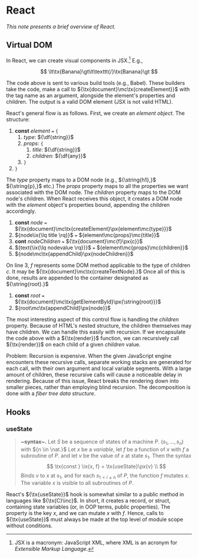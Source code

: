 # React

_This note presents a brief overview of React._

## Virtual DOM
In React, we can create visual components in JSX.[^jsx_note] E.g.,

$$
	\lt\tx{Banana}\gt\lt\texttt{/}\tx{Banana}\gt 
$$

[^jsx_note]: JSX is a macronym: JavaScript XML, where XML is an acronym for _Extensible Markup Language_.

The code above is sent to various build tools (e.g., Babel). These builders take the code, make a call to ${\tx{document}\mc\tx{createElement}}$ with the tag name as an argument, alongside the element's properties and children. The output is a valid DOM element (JSX is not valid HTML). 

React's general flow is as follows. First, we create an _element object_. The structure:

<Algo>

1. __const__ ${element}$ `=` `{`
	1. ${type}$: ${\df{string}}$
	2. ${props}$: `{`
		1. ${title}$: ${\df{string}}$
		2. ${children}$: ${\df{any}}$
	3. `}`
2. `}`

</Algo>

The _type_ property maps to a DOM node (e.g., ${\string{h1},}$ ${\string{p},}$ etc.) The _props_ property maps to all the properties we want associated with the DOM node. The _children_ property maps to the DOM node's children. When React receives this object, it creates a DOM node with the _element_ object's properties bound, appending the children accordingly.

<Algo>

1. __const__ ${node}$ `=` ${\tx{document}\mc\tx{createElement}\px{element\mc{type}}}$
2. ${node\ix{\lq title \rq}}$ `=` ${element\mc{props}\mc{title}}$
3. __cont__ ${nodeChildren}$ `=` ${\tx{document}\mc{f}\px{c}}$
4. ${text{\ix{\lq nodevalue \rq}}}$ `=` ${element\mc{props}\mc{children}}$
5. ${node\mc\tx{appendChild}\px{nodeChildren}}$

</Algo>

On line 3, ${f}$ represents some DOM method applicable to the type of children ${c.}$ It may be ${\tx{document}\mc\tx{createTextNode}.}$ Once all of this is done, results are appended to the container designated as ${\string{root}.}$

<Algo>

1. __const__ ${root}$ `=` ${\tx{document}\mc\tx{getElementById}\px{\string{root}}}$
2. ${root\mc\tx{appendChild}\px{node}}$

</Algo>

The most interesting aspect of this control flow is handling the ${children}$ property. Because of HTML's nested structure, the children themselves may have children. We can handle this easily with recursion. If we encapsulate the code above with a ${\tx{render}}$ function, we can recursively call ${\tx{render}}$ on each child of a given ${children}$ value.

Problem: Recursion is expensive. When the given JavaScript engine encounters these recursive calls, separate working stacks are generated for each call, with their own argument and local variable segments. With a large amount of children, these recursive calls will cause a noticeable delay in rendering. Because of this issue, React breaks the rendering down into smaller pieces, rather than employing blind recursion. The decomposition is done with a _fiber tree data structure_.


## Hooks
### useState
> __~syntax~.__ Let ${S}$ be a sequence of states of a machine ${P.}$ ${(s_1, \ldots, s_n)}$ with ${n \in \nat.}$ Let ${x}$ be a _variable_, let ${f}$ be a function of ${x}$ with ${f}$ a subroutine of ${P.}$ and let ${v}$ be the value of ${x}$ at state ${s_1.}$ Then the syntax
> $$
> 	\tx{const } \ix{x, f} = \tx{useState}\px{v} \\
> $$
> Binds ${v}$ to ${x}$ at ${s_1,}$ and for each ${s_{1 \lt i \le n}}$ of ${P,}$ the function ${f}$ mutates ${x.}$ The variable ${x}$ is visible to all subroutines of ${P.}$

React's ${\tx{useState}}$ hook is somewhat similar to a public method in languages like ${\tx{C}\inc}$. In short, it creates a record, or struct, containing state variables (or, in OOP terms, public properties). The property is the key ${x,}$ and we can mutate ${x}$ with ${f.}$ Hence, calls to ${\tx{useState}}$ must always be made at the top level of module scope without conditions.





